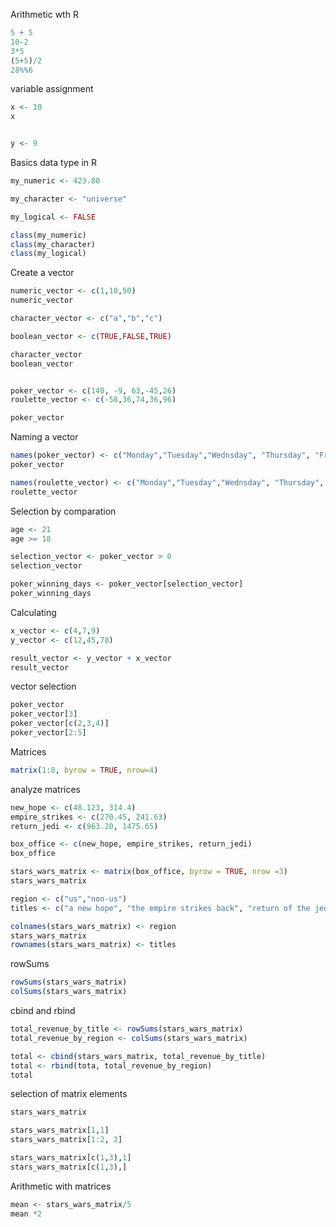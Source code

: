 Arithmetic wth R

```{r}
5 + 5
10-2
3*5
(5+5)/2
28%%6
```

variable assignment
```{r}
x <- 10
x


y <- 9


```
Basics data type in R

```{r}
my_numeric <- 423.80

my_character <- "universe"

my_logical <- FALSE

class(my_numeric)
class(my_character)
class(my_logical)
```

Create a vector
```{r}
numeric_vector <- c(1,10,50)
numeric_vector

character_vector <- c("a","b","c")

boolean_vector <- c(TRUE,FALSE,TRUE)

character_vector
boolean_vector


poker_vector <- c(140, -9, 63,-45,26)
roulette_vector <- c(-58,36,74,36,96)

poker_vector
```

Naming a vector
```{r}
names(poker_vector) <- c("Monday","Tuesday","Wednsday", "Thursday", "Friday")
poker_vector

names(roulette_vector) <- c("Monday","Tuesday","Wednsday", "Thursday", "Friday")
roulette_vector
```

Selection by comparation
```{r}
age <- 21
age >= 18

selection_vector <- poker_vector > 0
selection_vector

poker_winning_days <- poker_vector[selection_vector]
poker_winning_days
```
Calculating
```{r}
x_vector <- c(4,7,9)
y_vector <- c(12,45,78)

result_vector <- y_vector + x_vector
result_vector 
```
vector selection
```{r}
poker_vector
poker_vector[3]
poker_vector[c(2,3,4)]
poker_vector[2:5]
```
Matrices

```{r}
matrix(1:8, byrow = TRUE, nrow=4)
```

analyze matrices
```{r}
new_hope <- c(48.123, 314.4)
empire_strikes <- c(270.45, 241.63)
return_jedi <- c(963.20, 1475.65)

box_office <- c(new_hope, empire_strikes, return_jedi)
box_office

stars_wars_matrix <- matrix(box_office, byrow = TRUE, nrow =3)
stars_wars_matrix
```

```{r}
region <- c("us","non-us")
titles <- c("a new hope", "the empire strikes back", "return of the jedi")

colnames(stars_wars_matrix) <- region
stars_wars_matrix
rownames(stars_wars_matrix) <- titles
```

rowSums
```{r}
rowSums(stars_wars_matrix)
colSums(stars_wars_matrix)
```

cbind and rbind

```{r}
total_revenue_by_title <- rowSums(stars_wars_matrix)
total_revenue_by_region <- colSums(stars_wars_matrix)

total <- cbind(stars_wars_matrix, total_revenue_by_title)
total <- rbind(tota, total_revenue_by_region)
total
```

selection of matrix elements
```{r}


stars_wars_matrix

stars_wars_matrix[1,1]
stars_wars_matrix[1:2, 2]

stars_wars_matrix[c(1,3),1]
stars_wars_matrix[c(1,3),]

```

Arithmetic with matrices

```{r}

mean <- stars_wars_matrix/5
mean *2
```

